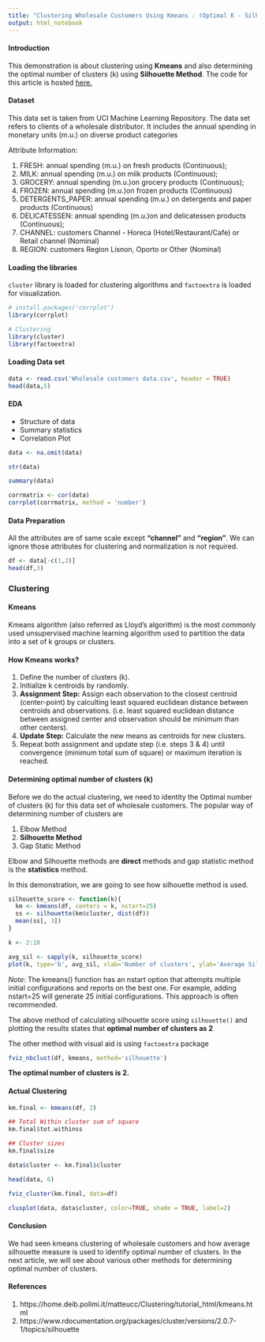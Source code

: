 ```yaml
---
title: "Clustering Wholesale Customers Using Kmeans : (Optimal K - Silhouette Method)"
output: html_notebook
---
```


#### Introduction

  This demonstration is about clustering using **Kmeans** and also determining the optimal number of clusters (k) using **Silhouette Method**.
  The code for this article is hosted <a href='https://github.com/jprakash0205/RDataScience'>here.</a>

#### Dataset

  This data set is taken from UCI Machine Learning Repository. The data set refers to clients of a wholesale distributor. It includes the annual spending in monetary units (m.u.) on diverse product categories

Attribute Information:

1)	FRESH: annual spending (m.u.) on fresh products (Continuous); 
2)	MILK: annual spending (m.u.) on milk products (Continuous); 
3)	GROCERY: annual spending (m.u.)on grocery products (Continuous); 
4)	FROZEN: annual spending (m.u.)on frozen products (Continuous) 
5)	DETERGENTS_PAPER: annual spending (m.u.) on detergents and paper products (Continuous) 
6)	DELICATESSEN: annual spending (m.u.)on and delicatessen products (Continuous); 
7)	CHANNEL: customers Channel - Horeca (Hotel/Restaurant/Cafe) or Retail channel (Nominal) 
8)	REGION: customers Region  Lisnon, Oporto or Other (Nominal)

#### Loading the libraries
`cluster` library is loaded for clustering algorithms and `factoextra` is loaded for visualization.
```r
# install.packages('corrplot')
library(corrplot)

# Clustering
library(cluster) 
library(factoextra)
```

#### Loading Data set
```r
data <- read.csv('Wholesale customers data.csv', header = TRUE)
head(data,5)
```
#### EDA

* Structure of data
* Summary statistics
* Correlation Plot

```r
data <- na.omit(data)

str(data)

summary(data)

corrmatrix <- cor(data)
corrplot(corrmatrix, method = 'number')
```

#### Data Preparation

  All the attributes are of same scale except **"channel"** and **"region"**. We can ignore those attributes for clustering and normalization is not required.
  
```r
df <- data[-c(1,2)]
head(df,3)
```

### Clustering 

#### Kmeans

  Kmeans algorithm (also referred as Lloyd's algorithm) is the most commonly used unsupervised machine learning algorithm used to partition the data into a set of k groups or clusters.
  
#### How Kmeans works?

1. Define the number of clusters (k).
2. Initialize k centroids by randomly.
3. **Assignment Step:** Assign each observation to the closest centroid (center-point) by calculting least squared euclidean distance between centroids and observations. (i.e. least squared euclidean distance between assigned center and observation should be minimum than other centers).
4. **Update Step:** Calculate the new means as centroids for new clusters.
5. Repeat both assignment and update step (i.e. steps 3 & 4) until convergence (minimum total sum of square) or maximum iteration is reached.

#### Determining optimal number of clusters (k)

  Before we do the actual clustering, we need to identity the Optimal number of clusters (k) for this data set of wholesale customers. The popular way of determining number of clusters are

1. Elbow Method  
2. **Silhouette Method**
3. Gap Static Method

  Elbow and  Silhouette methods are **direct** methods and gap statistic method is the **statistics** method.

In this demonstration, we are going to see how silhouette method is used.

```r
silhouette_score <- function(k){
  km <- kmeans(df, centers = k, nstart=25)
  ss <- silhouette(km$cluster, dist(df))
  mean(ss[, 3])
}

k <- 2:10

avg_sil <- sapply(k, silhouette_score)
plot(k, type='b', avg_sil, xlab='Number of clusters', ylab='Average Silhouette Scores', frame=FALSE)

```
*Note:* The kmeans() function has an nstart option that attempts multiple initial configurations and reports on the best one. For example, adding nstart=25 will generate 25 initial configurations. This approach is often recommended.

The above method of calculating silhouette score using `silhouette()` and plotting the results states that **optimal number of clusters as 2**

The other method with visual aid is using `factoextra` package

```r
fviz_nbclust(df, kmeans, method='silhouette')
```


**The optimal number of clusters is 2.**


#### Actual Clustering
```r
km.final <- kmeans(df, 2)

## Total Within cluster sum of square
km.final$tot.withinss

## Cluster sizes
km.final$size

data$cluster <- km.final$cluster

head(data, 6)

```

```r
fviz_cluster(km.final, data=df)

clusplot(data, data$cluster, color=TRUE, shade = TRUE, label=2)
```
#### Conclusion

  We had seen kmeans clustering of wholesale customers and how average silhouette measure is used to identify optimal number of clusters. In the next article, we will see about various other methods for determining optimal number of clusters.

#### References
1. https://home.deib.polimi.it/matteucc/Clustering/tutorial_html/kmeans.html
2. https://www.rdocumentation.org/packages/cluster/versions/2.0.7-1/topics/silhouette
